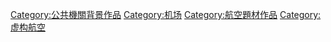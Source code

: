 [[Category:公共機關背景作品|Category:公共機關背景作品]]
[[Category:机场|Category:机场]]
[[Category:航空題材作品|Category:航空題材作品]]
[[Category:虚构航空|Category:虚构航空]]